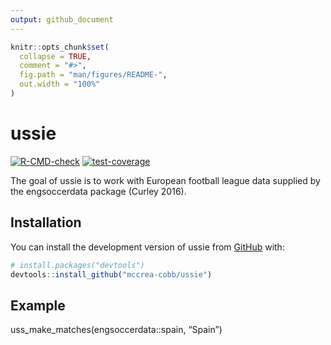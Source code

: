 ```yaml
---
output: github_document
---
```


<!-- README.md is generated from README.Rmd. Please edit that file -->

```r
knitr::opts_chunk$set(
  collapse = TRUE,
  comment = "#>",
  fig.path = "man/figures/README-",
  out.width = "100%"
)
```

# ussie

<!-- badges: start -->
[![R-CMD-check](https://github.com/mccrea-cobb/ussie/actions/workflows/R-CMD-check.yaml/badge.svg)](https://github.com/mccrea-cobb/ussie/actions/workflows/R-CMD-check.yaml)
[![test-coverage](https://github.com/mccrea-cobb/ussie/actions/workflows/test-coverage.yaml/badge.svg)](https://github.com/mccrea-cobb/ussie/actions/workflows/test-coverage.yaml)
<!-- badges: end -->

The goal of ussie is to work with European football league data supplied by the engsoccerdata package (Curley 2016).

## Installation

You can install the development version of ussie from [GitHub](https://github.com/) with:

``` r
# install.packages("devtools")
devtools::install_github("mccrea-cobb/ussie")
```

## Example

uss_make_matches(engsoccerdata::spain, "Spain")
